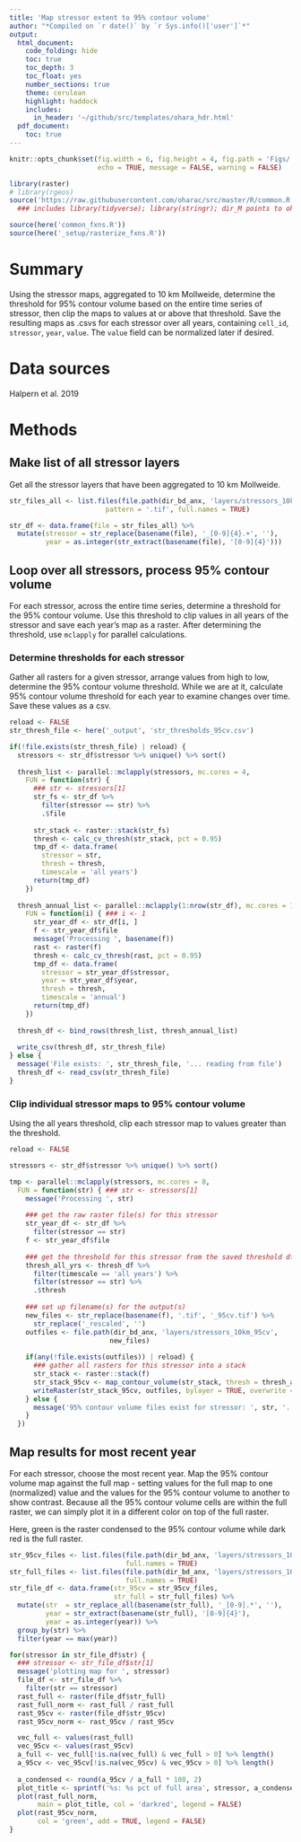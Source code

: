 ```yaml
---
title: 'Map stressor extent to 95% contour volume'
author: "*Compiled on `r date()` by `r Sys.info()['user']`*"
output: 
  html_document:
    code_folding: hide
    toc: true
    toc_depth: 3
    toc_float: yes
    number_sections: true
    theme: cerulean
    highlight: haddock
    includes: 
      in_header: '~/github/src/templates/ohara_hdr.html'
  pdf_document:
    toc: true
---
```


``` r

knitr::opts_chunk$set(fig.width = 6, fig.height = 4, fig.path = 'Figs/',
                      echo = TRUE, message = FALSE, warning = FALSE)

library(raster)
# library(rgeos)
source('https://raw.githubusercontent.com/oharac/src/master/R/common.R')  ###
  ### includes library(tidyverse); library(stringr); dir_M points to ohi directory

source(here('common_fxns.R'))
source(here('_setup/rasterize_fxns.R'))

```

# Summary

Using the stressor maps, aggregated to 10 km Mollweide, determine the threshold for 95% contour volume based on the entire time series of stressor, then clip the maps to values at or above that threshold.  Save the resulting maps as .csvs for each stressor over all years, containing `cell_id`, `stressor`, `year`, `value`.  The `value` field can be normalized later if desired.

# Data sources

Halpern et al. 2019

# Methods

## Make list of all stressor layers

Get all the stressor layers that have been aggregated to 10 km Mollweide.

```r
str_files_all <- list.files(file.path(dir_bd_anx, 'layers/stressors_10km'),
                        pattern = '.tif', full.names = TRUE)

str_df <- data.frame(file = str_files_all) %>%
  mutate(stressor = str_replace(basename(file), '_[0-9]{4}.+', ''),
         year = as.integer(str_extract(basename(file), '[0-9]{4}')))

```

## Loop over all stressors, process 95% contour volume

For each stressor, across the entire time series, determine a threshold for the 95% contour volume.  Use this threshold to clip values in all years of the stressor and save each year's map as a raster.  After determining the threshold, use `mclapply` for parallel calculations.

### Determine thresholds for each stressor

Gather all rasters for a given stressor, arrange values from high to low, determine the 95% contour volume threshold.  While we are at it, calculate 95% contour volume threshold for each year to examine changes over time.  Save these values as a csv.

```r
reload <- FALSE
str_thresh_file <- here('_output', 'str_thresholds_95cv.csv')

if(!file.exists(str_thresh_file) | reload) {
  stressors <- str_df$stressor %>% unique() %>% sort()
  
  thresh_list <- parallel::mclapply(stressors, mc.cores = 4,
    FUN = function(str) {
      ### str <- stressors[1]
      str_fs <- str_df %>%
        filter(stressor == str) %>%
        .$file
      
      str_stack <- raster::stack(str_fs)
      thresh <- calc_cv_thresh(str_stack, pct = 0.95)
      tmp_df <- data.frame(
        stressor = str,
        thresh = thresh,
        timescale = 'all years')
      return(tmp_df)
    })
  
  thresh_annual_list <- parallel::mclapply(1:nrow(str_df), mc.cores = 12,
    FUN = function(i) { ### i <- 1
      str_year_df <- str_df[i, ]
      f <- str_year_df$file
      message('Processing ', basename(f))
      rast <- raster(f)
      thresh <- calc_cv_thresh(rast, pct = 0.95)
      tmp_df <- data.frame(
        stressor = str_year_df$stressor,
        year = str_year_df$year,
        thresh = thresh,
        timescale = 'annual')
      return(tmp_df)
    })
  
  thresh_df <- bind_rows(thresh_list, thresh_annual_list)
  
  write_csv(thresh_df, str_thresh_file)
} else {
  message('File exists: ', str_thresh_file, '... reading from file')
  thresh_df <- read_csv(str_thresh_file)
}
```


### Clip individual stressor maps to 95% contour volume

Using the all years threshold, clip each stressor map to values greater than the threshold.  

```r
reload <- FALSE

stressors <- str_df$stressor %>% unique() %>% sort()

tmp <- parallel::mclapply(stressors, mc.cores = 8,
  FUN = function(str) { ### str <- stressors[1]
    message('Processing ', str)
    
    ### get the raw raster file(s) for this stressor
    str_year_df <- str_df %>%
      filter(stressor == str)
    f <- str_year_df$file
    
    ### get the threshold for this stressor from the saved threshold df
    thresh_all_yrs <- thresh_df %>%
      filter(timescale == 'all years') %>%
      filter(stressor == str) %>%
      .$thresh
    
    ### set up filename(s) for the output(s)
    new_files <- str_replace(basename(f), '.tif', '_95cv.tif') %>%
      str_replace('_rescaled', '')
    outfiles <- file.path(dir_bd_anx, 'layers/stressors_10km_95cv',
                         new_files)
    
    if(any(!file.exists(outfiles)) | reload) {
      ### gather all rasters for this stressor into a stack
      str_stack <- raster::stack(f)
      str_stack_95cv <- map_contour_volume(str_stack, thresh = thresh_all_yrs)
      writeRaster(str_stack_95cv, outfiles, bylayer = TRUE, overwrite = TRUE)
    } else {
      message('95% contour volume files exist for stressor: ', str, '... skipping!')
    }
  })
```

## Map results for most recent year

For each stressor, choose the most recent year.  Map the 95% contour volume map against the full map - setting values for the full map to one (normalized) value and the values for the 95% contour volume to another to show contrast.  Because all the 95% contour volume cells are within the full raster, we can simply plot it in a different color on top of the full raster.

Here, green is the raster condensed to the 95% contour volume while dark red is the full raster.

```r
str_95cv_files <- list.files(file.path(dir_bd_anx, 'layers/stressors_10km_95cv'),
                             full.names = TRUE)
str_full_files <- list.files(file.path(dir_bd_anx, 'layers/stressors_10km'),
                             full.names = TRUE)
str_file_df <- data.frame(str_95cv = str_95cv_files,
                          str_full = str_full_files) %>%
  mutate(str  = str_replace_all(basename(str_full), '_[0-9].*', ''),
         year = str_extract(basename(str_full), '[0-9]{4}'),
         year = as.integer(year)) %>%
  group_by(str) %>%
  filter(year == max(year))

for(stressor in str_file_df$str) {
  ### stressor <- str_file_df$str[1]
  message('plotting map for ', stressor)
  file_df <- str_file_df %>%
    filter(str == stressor)
  rast_full <- raster(file_df$str_full)
  rast_full_norm <- rast_full / rast_full
  rast_95cv <- raster(file_df$str_95cv)
  rast_95cv_norm <- rast_95cv / rast_95cv

  vec_full <- values(rast_full)
  vec_95cv <- values(rast_95cv)
  a_full <- vec_full[!is.na(vec_full) & vec_full > 0] %>% length()
  a_95cv <- vec_95cv[!is.na(vec_95cv) & vec_95cv > 0] %>% length()
  
  a_condensed <- round(a_95cv / a_full * 100, 2)
  plot_title <- sprintf('%s: %s pct of full area', stressor, a_condensed)
  plot(rast_full_norm, 
       main = plot_title, col = 'darkred', legend = FALSE)
  plot(rast_95cv_norm, 
       col = 'green', add = TRUE, legend = FALSE)
}
```

